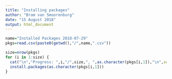 ---
title: "Installing packages"
author: "Bram van Smoorenburg"
date: "15 August 2018"
output: html_document
---

```{r}
name="Installed Packages 2018-07-29"
pkgs=read.csv(paste0(getwd(),"/",name,".csv"))
```

```{r}
size=nrow(pkgs)
for (i in 1:size) {
  cat("\n","Progress: ",i,"/",size,", ",as.character(pkgs[i,1]),"\n",sep="")
  install.packages(as.character(pkgs[i,1]))
}
```
